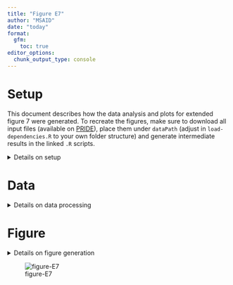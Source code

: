 ```yaml
---
title: "Figure E7"
author: "MSAID"
date: "today"
format:
  gfm:
    toc: true
editor_options: 
  chunk_output_type: console
---
```


# Setup

This document describes how the data analysis and plots for extended figure 7 were generated. To recreate the figures, make sure to download all input files (available on [PRIDE](https://www.ebi.ac.uk/pride/archive?keyword=PXD053241)), place them under `dataPath` (adjust in `load-dependencies.R` to your own folder structure) and generate intermediate results in the linked `.R` scripts.

<details>
<summary>Details on setup</summary>

```r
suppressMessages(source(here::here("scripts/load-dependencies.R")))
path <- file.path(here::here(), "figure-E7")
figurePath <- file.path(dataPath, "data/figure-E7")
msaid_quantified <- c("TRUE" = msaid_darkgray, "FALSE" = msaid_orange)
msaid_eFDR <- c("TRUE" = msaid_darkgray, "FALSE" = msaid_red)
```

</details>

# Data

<details>
<summary>Details on data processing</summary>

## Runtimes DIA software

Runtimes were recorded manually as `figure-E7A-runtimes.csv`

```r
dtRuntimes <- fread(file.path(figurePath, "figure-E7A-runtimes.csv"))
softwareLevels <- c('CHIMERYS 2', 'CHIMERYS 4', 'DIA-NN', 'Spectronaut')
softwareLabels <- c('CHIMERYS\n2', 'CHIMERYS\n4', 'DIA-NN', 'Spectronaut')
dtRuntimes[, Software := factor(Software, softwareLevels, softwareLabels)]

p_runtimes <- ggplot(dtRuntimes, aes(x=Software, y=Runtime)) +
  geom_bar(stat = "identity", fill = msaid_darkgray) +
  geom_text(aes(x=Software, y=Runtime, label = Runtime), vjust=-0.5, family = "Montserrat Light",
            size = 5/.pt, color = msaid_darkgray) +
  theme(axis.title.x = element_blank()) + 
  ylab("Runtime [min]") + ylim(c(0, 1450))
```

## IDs LFQ (run-specific)

[R code to generate input file `figure-E7B-efdr.csv`](figure-E7B-entrapment.R)

```r
dtEfdrLfq <- fread(file.path(figurePath, "figure-E7B-efdr.csv"))
softwareLabels <- c("CHIMERYS", "DIA-NN", "Spectronaut")
dtEfdrLfq[, SOFTWARE := factor(SOFTWARE, softwareLabels)]
dtEfdrLfq[, isAll := factor(QUAN_COMPLETE_FDR, c(T, F))]
dtEfdrLfq[, FDR := factor(FDR, c("FDR", "FDR + eFDR"), c("FDR", "FDR +\neFDR"))]

p_efdrLfq <- ggplot(dtEfdrLfq, aes(x=FDR, y=N, fill=isAll)) +
  geom_bar(stat = "identity", position = position_stack(reverse = T)) +
  facet_grid(cols = vars(SOFTWARE)) +
  scale_y_continuous(labels = label_number(scale_cut = cut_short_scale())) +
  scale_fill_manual("Quantified in all replicates", values = msaid_quantified) +
  theme(legend.position = "top", legend.location = "plot") +
  xlab("Filtered to ≤1% (run-specific)") + ylab("Dataset global\nprecursors")
```

## Fragment distribution

[R code to generate input file `figure-E7C-fragments.csv`](figure-E7C-entrapment.R)

```r
dtQuanFrag <- fread(file.path(figurePath, "figure-E7C-fragments.csv"))
softwareLabels <- c("DIA-NN", "Spectronaut")
dtQuanFrag[, SOFTWARE := factor(SOFTWARE, softwareLabels)]
dtQuanFrag[, isEfdr001 := factor(isEfdr001, c(T, F))]

p_quanFrag <- ggplot(dtQuanFrag, aes(x=LOG10QUAN, fill=isEfdr001)) +
  geom_histogram(binwidth = 0.25) +
  facet_grid(cols = vars(SOFTWARE)) +
  scale_x_continuous(breaks = breaks_extended(6)) +
  scale_y_continuous(labels = label_number(scale_cut = cut_short_scale())) +
  scale_fill_manual("eFDR ≤1%", values = msaid_eFDR) +
  theme(legend.position = "top") +
  xlab("Log10 intensity") + ylab("Run-specific\nfragments")
```

## Precursor Fragment distribution

[R code to generate input file `figure-E7D-precursors.csv`](../figure-3/figure-3A-entrapment-barplot.R)

```r
dtPrecFrag <- fread(file.path(figurePath, "figure-E7D-precursors.csv"))
softwareLabels <- c("Spectronaut")
dtPrecFrag[, SOFTWARE := factor(SOFTWARE, softwareLabels)]
dtPrecFrag[, MIN1_QUAN_FRAGS := factor(MIN1_QUAN_FRAGS, 0:6)]

p_precFrag <- ggplot(dtPrecFrag, aes(x=LOG10QUAN, fill=MIN1_QUAN_FRAGS)) +
  geom_histogram(binwidth = 0.25) +
  scale_x_continuous(breaks = breaks_extended(6)) +
  scale_y_continuous(labels = label_number(scale_cut = cut_short_scale())) +
  scale_fill_manual("Curated fragments", values = rev(c(msaid_gradient_2b(6), msaid_red))) +
  guides(fill = guide_legend(nrow = 1, direction = "vertical")) +
  theme(legend.position = "bottom", legend.location = "plot") +
  xlab("Log10 intensity") + ylab("Run-specific\nprecursors")
```

## XICs

R code to generate input file [`figure-E7E-rt.csv`](../figure-3/figure-3D-xics.R) and [`figure-E7E-xic.csv`](figure-E7E-xic.R)

```r
dtXic <- fread(file.path(figurePath, "figure-E7E-xic.csv"))
dtFrag <- fread(file.path(figurePath, "figure-E7E-rt.csv"))
rtFrag <- dtFrag[, c(unique(EG.StartRT), unique(EG.EndRT))]

p_xic <- ggplot(dtXic,aes(x=RT, y=intensity)) +
  geom_line() +
  geom_vline(xintercept = rtFrag, linetype = "dashed", linewidth = 0.25, color = msaid_darkgray) +
  facet_grid(rows = vars(precMz), cols = vars(F.FrgMz)) +
  scale_y_continuous(limits = c(0, 1)) +
  scale_x_continuous(breaks = pretty_breaks(3)) +
  xlab("Retention time [min]") + ylab("Intensity")
```

## eFDR full quan

[R code to generate input file `figure-E7F-efdr.csv`](figure-E7F-entrapment.R)

```r
dtEfdrFullLfq <- fread(file.path(figurePath, "figure-E7F-efdr.csv"))
efdrLabels <- c("FDR", "FDR +\neFDR", "FDR + eFDR +\nquan fragments\nfiltered")
dtEfdrFullLfq[, LABEL := factor(LABEL, efdrLabels)]
dtEfdrFullLfq[, QUAN_COMPLETE_FDR := factor(QUAN_COMPLETE_FDR, c(T, F))]

p_efdrLfqFull <- ggplot(dtEfdrFullLfq, aes(x=LABEL, y=N, fill=QUAN_COMPLETE_FDR)) +
  geom_bar(stat = "identity", position = position_stack(reverse = T)) +
  scale_y_continuous(labels = label_number(scale_cut = cut_short_scale())) +
  scale_fill_manual("Quantified in all replicates", values = msaid_quantified) +
  theme(legend.position = "top", legend.location = "plot") +
  xlab("Filtered to ≤1% (run-specific)") + ylab("Run-specific\nprecursors")
```

</details>

# Figure

<details>
<summary>Details on figure generation</summary>

```r
#p_design <- c("AAA###\nBBBCCC\nFFGGGG\nHHGGGG")
p_design <- c("AABBCC\nFFGGGG\nHHGGGG")

p_S_dia <- p_runtimes +  p_efdrLfq + p_quanFrag + p_precFrag + p_xic + p_efdrLfqFull +
  plot_layout(design = p_design) +
  plot_annotation(tag_levels = "A")

ggsave2(file.path(path, "figure-E7.pdf"), plot = p_S_dia,
        width = 180, height = 120, units = "mm", device = cairo_pdf)
ggsave2(file.path(path, "figure-E7.png"), plot = p_S_dia,
        width = 180, height = 120, units = "mm")
```

</details>

![figure-E7](figure-E7.png)
